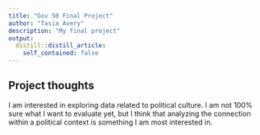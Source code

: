 ```yaml
---
title: "Gov 50 Final Project"
author: "Tasia Avery"
description: "My final project"
output:
  distill::distill_article:
    self_contained: false
---
```




## Project thoughts

I am interested in exploring data related to political culture. I am not 100% sure what I want to evaluate yet, but I think that analyzing the connection within a political context is something I am most interested in. 